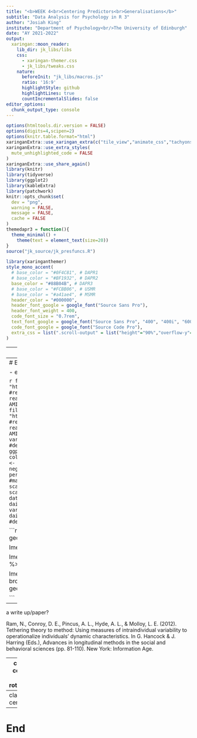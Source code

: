 ```yaml
---
title: "<b>WEEK 4<br>Centering Predictors<br>Generalisations</b>"
subtitle: "Data Analysis for Psychology in R 3"
author: "Josiah King"
institute: "Department of Psychology<br/>The University of Edinburgh"
date: "AY 2021-2022"
output:
  xaringan::moon_reader:
    lib_dir: jk_libs/libs
    css: 
      - xaringan-themer.css
      - jk_libs/tweaks.css
    nature:
      beforeInit: "jk_libs/macros.js"
      ratio: '16:9'
      highlightStyle: github
      highlightLines: true
      countIncrementalSlides: false
editor_options:
  chunk_output_type: console
---
```



```r
options(htmltools.dir.version = FALSE)
options(digits=4,scipen=2)
options(knitr.table.format="html")
xaringanExtra::use_xaringan_extra(c("tile_view","animate_css","tachyons"))
xaringanExtra::use_extra_styles(
  mute_unhighlighted_code = FALSE
)
xaringanExtra::use_share_again()
library(knitr)
library(tidyverse)
library(ggplot2)
library(kableExtra)
library(patchwork)
knitr::opts_chunk$set(
  dev = "png",
  warning = FALSE,
  message = FALSE,
  cache = FALSE
)
themedapr3 = function(){
  theme_minimal() + 
    theme(text = element_text(size=20))
}
source("jk_source/jk_presfuncs.R")
```

```r
library(xaringanthemer)
style_mono_accent(
  # base_color = "#0F4C81", # DAPR1
  # base_color = "#BF1932", # DAPR2
  base_color = "#88B04B", # DAPR3 
  # base_color = "#FCBB06", # USMR
  # base_color = "#a41ae4", # MSMR
  header_color = "#000000",
  header_font_google = google_font("Source Sans Pro"),
  header_font_weight = 400,
  code_font_size = "0.7rem",
  text_font_google = google_font("Source Sans Pro", "400", "400i", "600", "600i"),
  code_font_google = google_font("Source Code Pro"),
  extra_css = list(".scroll-output" = list("height"="90%","overflow-y"="scroll"))
)
```


---
class: inverse, center, middle

<h2 style="text-align: left;opacity:0.3;">Part 1: EXAMPLE 1</h2>
<h2 style="text-align: left;opacity:0.3;">Part 2: EXAMPLE 2</h2>

---
# EXAMPLE

- experience sampling study
- negative affect ~ stress
- within / between 


```r
filepath <- "https://quantdev.ssri.psu.edu/sites/qdev/files/AMIBshare_persons_2019_0501.csv"
#read in the .csv file using the url() function
AMIB_persons <- read.csv(file=url(filepath),header=TRUE)
#subsetting to variables of interest
AMIB_persons <- AMIB_persons[ ,c("id","bfi_n")]
#set filepath for data file
filepath <- "https://quantdev.ssri.psu.edu/sites/qdev/files/AMIBshare_daily_2019_0501.csv"
#read in the .csv file using the url() function
AMIB_daily <- read.csv(file=url(filepath),header=TRUE)
#subsetting to variables of interest
AMIB_daily <- AMIB_daily[ ,c("id","day","negaff","pss")]
#reverse coding the pss variable into a new stress variable
AMIB_daily$stress <- 4 - AMIB_daily$pss
#describing new variable
describe(AMIB_daily$stress)
#histogram
ggplot(data=AMIB_daily, aes(x=stress)) +
  geom_histogram(fill="white", color="black",bins=20) +
  labs(x = "Stress (high = more stressed)")
AMIB_imeans <- ddply(AMIB_daily, "id", summarize,
                       stress_trait = mean(stress, na.rm=TRUE),
                       negaff_trait = mean(negaff, na.rm=TRUE))
describe(AMIB_imeans)
#merging into person-level file
AMIB_persons <- merge(AMIB_persons, AMIB_imeans, by="id")   
#make centered versions of the person-level scores
AMIB_persons$bfi_n_c <- scale(AMIB_persons$bfi_n,center=TRUE,scale=FALSE)
AMIB_persons$stress_trait_c <- scale(AMIB_persons$stress_trait,center=TRUE,scale=FALSE)
#describe person-level data
describe(AMIB_persons)
#merging person-level data into daily data
daily_long <- merge(AMIB_daily,AMIB_persons,by="id")
#calculating state variables
daily_long$stress_state <- daily_long$stress - daily_long$stress_trait
daily_long$negaff_state <- daily_long$negaff - daily_long$negaff_trait
#describing data
describe(daily_long)
```


```r
daily_long %>%
ggplot(., aes(x=stress,y=negaff))+
  geom_point()+
  geom_smooth(aes(group=id), se=F, method="lm", col="black",lwd=.5)

lmer(negaff ~ stress + (1+stress|id), daily_long) %>% summary

lmer(negaff_state~ stress + (1+stress|id), daily_long) %>%
  broom.mixed::augment() %>% 
  ggplot(.,aes(x=stress,y=.fitted,group=id))+
  geom_line(alpha=.2)

lmer(negaff_state ~ stress_state * bfi_n_c + (1+stress_state|id), daily_long) %>%
  broom.mixed::augment() %>% 
  ggplot(.,aes(x=bfi_n_c,y=.fitted,group=id))+
  geom_line(alpha=.2)

```

---

a write up/paper?

Ram, N., Conroy, D. E., Pincus, A. L., Hyde, A. L., & Molloy, L. E. (2012). Tethering theory to method: Using measures of intraindividual variability to operationalize individuals’ dynamic characteristics. In G. Hancock & J. Harring (Eds.), Advances in longitudinal methods in the social and behavioral sciences (pp. 81-110). New York: Information Age.





---
class: inverse, center, middle, animated, rotateInDownLeft

# End of Part 2

---
class: inverse, center, middle



---
# End

